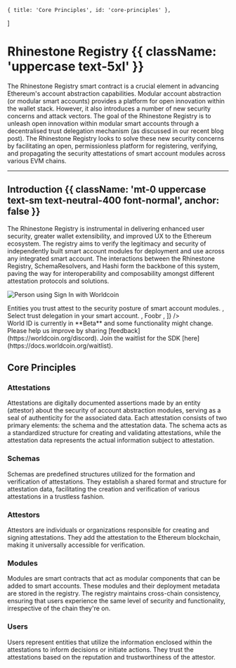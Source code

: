 	{ title: 'Core Principles', id: 'core-principles' },
]

# Rhinestone Registry {{ className: 'uppercase text-5xl' }}


The Rhinestone Registry smart contract is a crucial element in advancing Ethereum's account abstraction capabilities. Modular account abstraction (or modular smart accounts) provides a platform for open innovation within the wallet stack. However, it also introduces a number of new security concerns and attack vectors. The goal of the Rhinestone Registry is to unleash open innovation within modular smart accounts through a decentralised trust delegation mechanism (as discussed in our recent blog post). The Rhinestone Registry looks to solve these new security concerns by facilitating an open, permissionless platform for registering, verifying, and propagating the security attestations of smart account modules across various EVM chains.

<hr className="my-10" />


## Introduction {{ className: 'mt-0 uppercase text-sm text-neutral-400 font-normal', anchor: false }}

The Rhinestone Registry is instrumental in delivering enhanced user security, greater wallet extensibility, and improved UX to the Ethereum ecosystem. The registry aims to verify the legitimacy and security of independently built smart account modules for deployment and use across any integrated smart account. The interactions between the Rhinestone Registry, SchemaResolvers, and Hashi form the backbone of this system, paving the way for interoperability and composability amongst different attestation protocols and solutions.


![Person using Sign In with Worldcoin](/images/docs/introduction/worldcoin-sign-in.jpg)

<div className="grid gap-y-4">
	<Steps
		borders
		steps={[
			<span>
        Entities you trust attest to the security posture of smart account modules.
			</span>,
			<span>
      Select trust delegation in your smart account.
      </span>,
			<span>
        Foobr
			</span>,
		]}
	/>
</div>

<Note title="FYI">
	World ID is currently in **Beta** and some functionality might change. Please help us improve by sharing
	[feedback](https://worldcoin.org/discord). Join the waitlist for the SDK
	[here](https://docs.worldcoin.org/waitlist).
</Note>

## Core Principles

### Attestations
Attestations are digitally documented assertions made by an entity (attestor) about the security of account abstraction modules, serving as a seal of authenticity for the associated data. Each attestation consists of two primary elements: the schema and the attestation data. The schema acts as a standardized structure for creating and validating attestations, while the attestation data represents the actual information subject to attestation.

### Schemas
Schemas are predefined structures utilized for the formation and verification of attestations. They establish a shared format and structure for attestation data, facilitating the creation and verification of various attestations in a trustless fashion.

### Attestors
Attestors are individuals or organizations responsible for creating and signing attestations. They add the attestation to the Ethereum blockchain, making it universally accessible for verification.

### Modules
Modules are smart contracts that act as modular components that can be added to smart accounts. These modules and their deployment metadata are stored in the registry. The registry maintains cross-chain consistency, ensuring that users experience the same level of security and functionality, irrespective of the chain they're on.

### Users
Users represent entities that utilize the information enclosed within the attestations to inform decisions or initiate actions. They trust the attestations based on the reputation and trustworthiness of the attestor.
